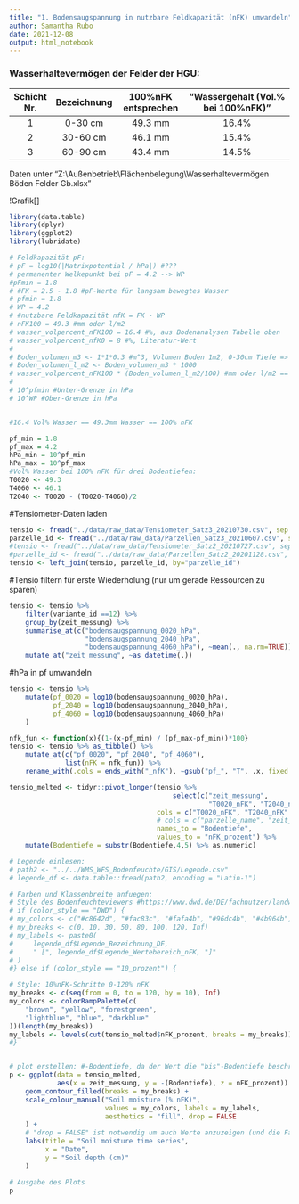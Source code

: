 ```yaml
---
title: "1. Bodensaugspannung in nutzbare Feldkapazität (nFK) umwandeln"
author: Samantha Rubo
date: 2021-12-08
output: html_notebook
---
```



### Wasserhaltevermögen der Felder der HGU:
|Schicht Nr.|Bezeichnung|100%nFK entsprechen|"Wassergehalt (Vol.% bei 100%nFK)"|
|:---------:|:---------:|:-----------------:|:--------------------------------:|
|   1       |	0-30 cm	|       49.3 mm     |	            16.4%              |
|   2       |  30-60 cm |       46.1 mm     |	            15.4%              |
|   3       |  60-90 cm |       43.4 mm     |               14.5%              |

Daten unter "Z:\\Außenbetrieb\\Flächenbelegung\\Wasserhaltevermögen Böden Felder Gb.xlsx"

!Grafik[]
```r
library(data.table)
library(dplyr)
library(ggplot2)
library(lubridate)
```

```r
# Feldkapazität pF:
# pF = log10(|Matrixpotential / hPa|) #???
# permanenter Welkepunkt bei pF = 4.2 --> WP
#pFmin = 1.8
# #FK = 2.5 - 1.8 #pF-Werte für langsam bewegtes Wasser
# pfmin = 1.8
# WP = 4.2
# #nutzbare Feldkapazität nfK = FK - WP
# nFK100 = 49.3 #mm oder l/m2
# wasser_volpercent_nFK100 = 16.4 #%, aus Bodenanalysen Tabelle oben
# wasser_volpercent_nfK0 = 8 #%, Literatur-Wert
# 
# Boden_volumen_m3 <- 1*1*0.3 #m^3, Volumen Boden 1m2, 0-30cm Tiefe => X * 1000 = l/m2
# Boden_volumen_l_m2 <- Boden_volumen_m3 * 1000
# wasser_volpercent_nFK100 * (Boden_volumen_l_m2/100) #mm oder l/m2 == nFK100
# 
# 10^pfmin #Unter-Grenze in hPa
# 10^WP #Ober-Grenze in hPa


#16.4 Vol% Wasser == 49.3mm Wasser == 100% nFK


```


```r
pf_min = 1.8
pf_max = 4.2
hPa_min = 10^pf_min
hPa_max = 10^pf_max
#Vol% Wasser bei 100% nFK für drei Bodentiefen:
T0020 <- 49.3
T4060 <- 46.1
T2040 <- T0020 - (T0020-T4060)/2
```

#Tensiometer-Daten laden
```r
tensio <- fread("../data/raw_data/Tensiometer_Satz3_20210730.csv", sep = ";")
parzelle_id <- fread("../data/raw_data/Parzellen_Satz3_20210607.csv", sep=";")
#tensio <- fread("../data/raw_data/Tensiometer_Satz2_20210727.csv", sep = ";")
#parzelle_id <- fread("../data/raw_data/Parzellen_Satz2_20201128.csv", sep=";")
tensio <- left_join(tensio, parzelle_id, by="parzelle_id")
```
#Tensio filtern für erste Wiederholung (nur um gerade Ressourcen zu sparen)
```r
tensio <- tensio %>% 
    filter(variante_id ==12) %>% 
    group_by(zeit_messung) %>%
    summarise_at(c("bodensaugspannung_0020_hPa",
                   "bodensaugspannung_2040_hPa",
                   "bodensaugspannung_4060_hPa"), ~mean(., na.rm=TRUE)) %>%
    mutate_at("zeit_messung", ~as_datetime(.))

```

#hPa in pf umwandeln
```r
tensio <- tensio %>%
    mutate(pf_0020 = log10(bodensaugspannung_0020_hPa),
           pf_2040 = log10(bodensaugspannung_2040_hPa),
           pf_4060 = log10(bodensaugspannung_4060_hPa)
    )
```

```r
nfk_fun <- function(x){(1-(x-pf_min) / (pf_max-pf_min))*100}
tensio <- tensio %>% as_tibble() %>%
    mutate_at(c("pf_0020", "pf_2040", "pf_4060"), 
              list(nFK = nfk_fun)) %>%
    rename_with(.cols = ends_with("_nfK"), ~gsub("pf_", "T", .x, fixed = TRUE))
```

```r
tensio_melted <- tidyr::pivot_longer(tensio %>% 
                                         select(c("zeit_messung", 
                                                  "T0020_nFK", "T2040_nFK" ,"T4060_nFK")), 
                                     cols = c("T0020_nFK", "T2040_nFK" ,"T4060_nFK"),
                                     # cols = c("parzelle_name", "zeit_messung" ), 
                                     names_to = "Bodentiefe", 
                                     values_to = "nFK_prozent") %>%
    mutate(Bodentiefe = substr(Bodentiefe,4,5) %>% as.numeric)

```


```r
# Legende einlesen:
# path2 <- "../../WMS_WFS_Bodenfeuchte/GIS/Legende.csv"
# legende_df <- data.table::fread(path2, encoding = "Latin-1") 

# Farben und Klassenbreite anfuegen:
# Style des Bodenfeuchteviewers #https://www.dwd.de/DE/fachnutzer/landwirtschaft/5_bofeuview/_node.html
# if (color_style == "DWD") {
# my_colors <- c("#c8642d", "#fac83c", "#fafa4b", "#96dc4b", "#4b964b", "#32c8fa", "#0000fa", "#ffffff")
# my_breaks <- c(0, 10, 30, 50, 80, 100, 120, Inf)
# my_labels <- paste0(
#     legende_df$Legende_Bezeichnung_DE,
#     " [", legende_df$Legende_Wertebereich_nFK, "]"
# )
#} else if (color_style == "10_prozent") {

# Style: 10%nFK-Schritte 0-120% nFK
my_breaks <- c(seq(from = 0, to = 120, by = 10), Inf)
my_colors <- colorRampPalette(c(
    "brown", "yellow", "forestgreen",
    "lightblue", "blue", "darkblue"
))(length(my_breaks))
my_labels <- levels(cut(tensio_melted$nFK_prozent, breaks = my_breaks))
#} 


# plot erstellen: #-Bodentiefe, da der Wert die "bis"-Bodentiefe beschreibt
p <- ggplot(data = tensio_melted,
            aes(x = zeit_messung, y = -(Bodentiefe), z = nFK_prozent)) +
    geom_contour_filled(breaks = my_breaks) +
    scale_colour_manual("Soil moisture (% nFK)",
                        values = my_colors, labels = my_labels,
                        aesthetics = "fill", drop = FALSE
    ) +
    # "drop = FALSE" ist notwendig um auch Werte anzuzeigen (und die Farben zu scalen), die nicht ueber den Wertebereich in der CSV hinausgehen (z.B. <10 oder >120 % nFK)
    labs(title = "Soil moisture time series", 
         x = "Date",
         y = "Soil depth (cm)"
    )

# Ausgabe des Plots
p

```

